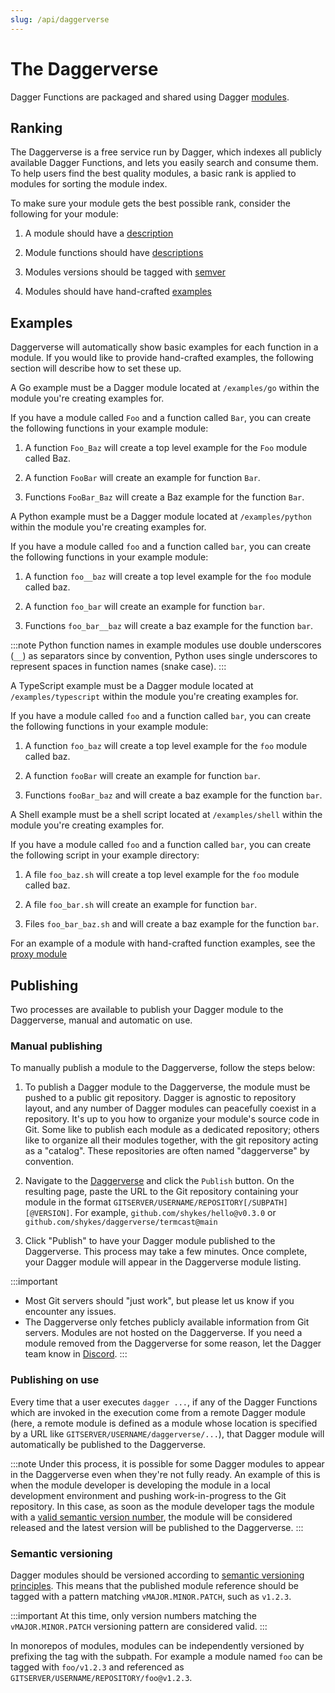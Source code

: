 ```yaml
---
slug: /api/daggerverse
---
```


# The Daggerverse

Dagger Functions are packaged and shared using Dagger [modules](../features/modules.mdx).

## Ranking

The Daggerverse is a free service run by Dagger, which indexes all publicly available Dagger Functions, and lets you easily search and consume them. To help users find the best quality modules, a basic rank is applied to modules for sorting the module index.

To make sure your module gets the best possible rank, consider the following for your module:

1. A module should have a [description](./documentation.mdx#inline-documentation)

1. Module functions should have [descriptions](./documentation.mdx#inline-documentation)

1. Modules versions should be tagged with [semver](./daggerverse.mdx#semantic-versioning)

1. Modules should have hand-crafted [examples](./daggerverse.mdx#examples)

## Examples

Daggerverse will automatically show basic examples for each function in a module. If you would like to provide hand-crafted examples, the following section will describe how to set these up.


<Tabs groupId="language" queryString="sdk">
<TabItem value="go" label="Go">

A Go example must be a Dagger module located at `/examples/go` within the module you're creating examples for.

If you have a module called `Foo` and a function called `Bar`, you can create the following functions in your example module:

1. A function `Foo_Baz` will create a top level example for the `Foo` module called Baz.

1. A function `FooBar` will create an example for function `Bar`.

1. Functions `FooBar_Baz` will create a Baz example for the function `Bar`.

</TabItem>
<TabItem value="Python">

A Python example must be a Dagger module located at `/examples/python` within the module you're creating examples for.

If you have a module called `foo` and a function called `bar`, you can create the following functions in your example module:

1. A function `foo__baz` will create a top level example for the `foo` module called baz.

1. A function `foo_bar` will create an example for function `bar`.

1. Functions `foo_bar__baz` will create a baz example for the function `bar`.

:::note
Python function names in example modules use double underscores (`__`) as separators since by convention, Python uses single underscores to represent spaces in function names (snake case).
:::

</TabItem>
<TabItem value="TypeScript">

A TypeScript example must be a Dagger module located at `/examples/typescript` within the module you're creating examples for.

If you have a module called `foo` and a function called `bar`, you can create the following functions in your example module:

1. A function `foo_baz` will create a top level example for the `foo` module called baz.

1. A function `fooBar` will create an example for function `bar`.

1. Functions `fooBar_baz` and will create a baz example for the function `bar`.

</TabItem>
<TabItem value="Shell">

A Shell example must be a shell script located at `/examples/shell` within the module you're creating examples for.

If you have a module called `foo` and a function called `bar`, you can create the following script in your example directory:

1. A file `foo_baz.sh` will create a top level example for the `foo` module called baz.

1. A file `foo_bar.sh` will create an example for function `bar`.

1. Files `foo_bar_baz.sh` and will create a baz example for the function `bar`.

</TabItem>
</Tabs>

For an example of a module with hand-crafted function examples, see the [proxy module](https://daggerverse.dev/mod/github.com/kpenfound/dagger-modules/proxy)

## Publishing

Two processes are available to publish your Dagger module to the Daggerverse, manual and automatic on use.

### Manual publishing

To manually publish a module to the Daggerverse, follow the steps below:

1. To publish a Dagger module to the Daggerverse, the module must be pushed to a public git repository. Dagger is agnostic to repository layout, and any number of Dagger modules can peacefully coexist in a repository. It's up to you how to organize your module's source code in Git. Some like to publish each module as a dedicated repository; others like to organize all their modules together, with the git repository acting as a "catalog". These repositories are often named "daggerverse" by convention.

1. Navigate to the [Daggerverse](https://daggerverse.dev) and click the `Publish` button. On the resulting page, paste the URL to the Git repository containing your module in the format `GITSERVER/USERNAME/REPOSITORY[/SUBPATH][@VERSION]`. For example, `github.com/shykes/hello@v0.3.0` or `github.com/shykes/daggerverse/termcast@main`

1. Click "Publish" to have your Dagger module published to the Daggerverse. This process may take a few minutes. Once complete, your Dagger module will appear in the Daggerverse module listing.

:::important
- Most Git servers should "just work", but please let us know if you encounter any issues.
- The Daggerverse only fetches publicly available information from Git servers. Modules are not hosted on the Daggerverse. If you need a module removed from the Daggerverse for some reason, let the Dagger team know in [Discord](https://discord.gg/dagger-io).
:::

### Publishing on use

Every time that a user executes `dagger ...`, if any of the Dagger Functions which are invoked in the execution come from a remote Dagger module (here, a remote module is defined as a module whose location is specified by a URL like `GITSERVER/USERNAME/daggerverse/...`), that Dagger module will automatically be published to the Daggerverse.

:::note
Under this process, it is possible for some Dagger modules to appear in the Daggerverse even when they're not fully ready. An example of this is when the module developer is developing the module in a local development environment and pushing work-in-progress to the Git repository. In this case, as soon as the module developer tags the module with a [valid semantic version number](#semantic-versioning), the module will be considered released and the latest version will be published to the Daggerverse.
:::

### Semantic versioning

Dagger modules should be versioned according to [semantic versioning principles](https://semver.org/). This means that the published module reference should be tagged with a pattern matching `vMAJOR.MINOR.PATCH`, such as `v1.2.3`.

:::important
At this time, only version numbers matching the `vMAJOR.MINOR.PATCH` versioning pattern are considered valid.
:::

In monorepos of modules, modules can be independently versioned by prefixing the tag with the subpath. For example a module named `foo` can be tagged with `foo/v1.2.3` and referenced as `GITSERVER/USERNAME/REPOSITORY/foo@v1.2.3`.
